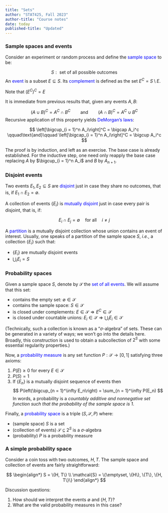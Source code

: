 ```yaml
---
title: "Sets"
author: "STAT425, Fall 2023"
author-title: "Course notes"
date: today
published-title: "Updated"
---
```


### Sample spaces and events

Consider an experiment or random process and define the [sample space]{style="color: blue"} to be:

$$
S: \text{ set of all possible outcomes}
$$
An [event]{style="color:blue"} is a subset $E \subseteq S$. Its [complement]{style="color:blue"} is defined as the set $E^C = S\setminus E$.

Note that $\left(E^C\right)^C = E$

It is immediate from previous results that, given any events $A, B$:

$$
(A\cup B)^C = A^C \cap B^C
\qquad\text{and}\qquad
(A\cap B)^C = A^C \cup B^C
$$
Recursive application of this property yields [DeMorgan's laws]{style="color:blue"}:

$$
\left[\bigcup_{i = 1}^n A_i\right]^C = \bigcap A_i^c
\qquad\text{and}\qquad
\left[\bigcap_{i = 1}^n A_i\right]^C = \bigcup A_i^c
$$

The proof is by induction, and left as an exercise. The base case is already established. For the inductive step, one need only reapply the base case replacing $A$ by $\bigcup_{i = 1}^n A_i$ and $B$ by $A_{n + 1}$.

### Disjoint events

Two events $E_1, E_2 \subseteq S$ are [disjoint]{style="color:blue"} just in case they share no outcomes, that is, if $E_1 \cap E_2 = \emptyset$. 

A collection of events $\{E_i\}$ is [mutually disjoint]{style="color:blue"} just in case every pair is disjoint, that is, if:

$$
E_i \cap E_j = \emptyset 
\quad\text{for all}\quad
i \neq j
$$

A [partition]{style="color:blue"} is a mutually disjoint collection whose union contains an event of interest. Usually, one speaks of a partition of the sample space $S$, *i.e.*, a collection $\{E_i\}$ such that:

- $\{E_i\}$ are mutually disjoint events
- $\bigcup_i E_i = S$

### Probability spaces

Given a sample space $S$, denote by $\mathcal{S}$ the [set of all events]{style="color:blue"}. We will assume that this set:

- contains the empty set: $\emptyset \in \mathcal{S}$
- contains the sample space: $S \in \mathcal{S}$
- is closed under complements: $E \in \mathcal{S} \Longrightarrow E^C \in \mathcal{S}$
- is closed under countable unions: $E_i \in \mathcal{S} \Longrightarrow \bigcup_i E_i \in \mathcal{S}$

(Technically, such a collection is known as a "$\sigma$-algebra" of sets. These can be generated in a variety of ways; we won't go into the details here. Broadly, this construction is used to obtain a subcollection of $2^S$ with some essential regularity properties.)

Now, a [probability measure]{style="color:blue"} is any set function $P: \mathcal{S} \rightarrow [0, 1]$ satisfying three axioms:

1. $P(E) \geq 0$ for every $E\in \mathcal{S}$
2. $P(S) = 1$
3. If $\{E_n\}$ is a mutually disjoint sequence of events then
$$
P\left(\bigcup_{n = 1}^\infty E_n\right) = \sum_{n = 1}^\infty P(E_n)
$$
In words, a probability is a *countably additive and nonnegative set function such that the probability of the sample space is 1*.

Finally, a [probability space]{style="color:blue"} is a triple $(S, \mathcal{S}, P)$ where:

- (sample space) $S$ is a set
- (collection of events) $\mathcal{S} \subseteq 2^S$ is a $\sigma$-algebra
- (probability) $P$ is a probability measure

### A simple probability space

Consider a coin toss with two outcomes, $H, T$. The sample space and collection of events are fairly straightforward:

$$
\begin{align*}
S = \{H, T\} \\
\mathcal{S} = \{\emptyset, \{H\}, \{T\}, \{H, T\}\}
\end{align*}
$$

Discussion questions:

1. How should we interpret the events $\emptyset$ and $\{H, T\}$?
2. What are the valid probability measures in this case?